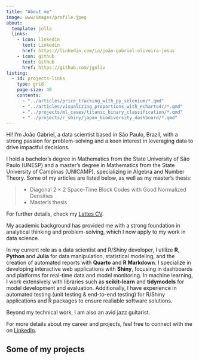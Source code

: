 ```yaml
---
title: "About me"
image: www/images/profile.jpeg
about:
  template: jolla
  links:
    - icon: linkedin
      text: Linkedin
      href: https://linkedin.com/in/joão-gabriel-oliveira-jesus
    - icon: github
      text: Github
      href: https://github.com/jgoliv 
listing: 
  - id: projects-links
    type: grid
    page-size: 40
    contents:
      - "../articles/price_tracking_with_py_selenium/*.qmd"
      - "../articles/visualizing_proportions_with_echarts4r/*.qmd"
      - "../projects/ml_cases/titanic_binary_classification/*.qmd"
      - "../projects/r_shiny/japan_biodiversity_dashboard/*.qmd"
---
```


Hi! I'm João Gabriel, a data scientist based in São Paulo, Brazil, with a strong passion for problem-solving and a keen interest in leveraging data to drive impactful decisions.

I hold a bachelor's degree in Mathematics from the State University of São Paulo (UNESP) and a master's degree in Mathematics from the State University of Campinas (UNICAMP), specializing in Algebra and Number Theory. Some of my articles are listed below, as well as my master's thesis:

> -   Diagonal 2 × 2 Space-Time Block Codes with Good Normalized Densities [ ](https://biblioteca.sbrt.org.br/articles/2376)
> -   Master's thesis [ ](https://www.repositorio.unicamp.br/acervo/detalhe/1362433?guid=1717532227060&returnUrl=/resultado/listar%3Fguid%3D1717532227060%26quantidadePaginas%3D1%26codigoRegistro%3D1362433%231362433&i=1)

For further details, check my [Lattes CV](http://lattes.cnpq.br/8672515384152520).

My academic background has provided me with a strong foundation in analytical thinking and problem-solving, which I now apply to my work in data science.

In my current role as a data scientist and R/Shiny developer, I utilize **R**, **Python** and **Julia** for data manipulation, statistical modeling, and the creation of automated reports with **Quarto** and **R Markdown**. I specialize in developing interactive web applications with **Shiny**, focusing in dashboards and platforms for real-time data and model monitoring. In machine learning, I work extensively with libraries such as **scikit-learn** and **tidymodels** for model development and evaluation. Additionally, I have experience in automated testing (unit testing & end-to-end testing) for R/Shiny applications and R packages to ensure realiable software solutions.

Beyond my technical work, I am also an avid jazz guitarist.

For more details about my career and projects, feel free to connect with me on [LinkedIn](www.linkedin.com/in/jgoliv).

## Some of my projects

::: {#project-links}
:::

